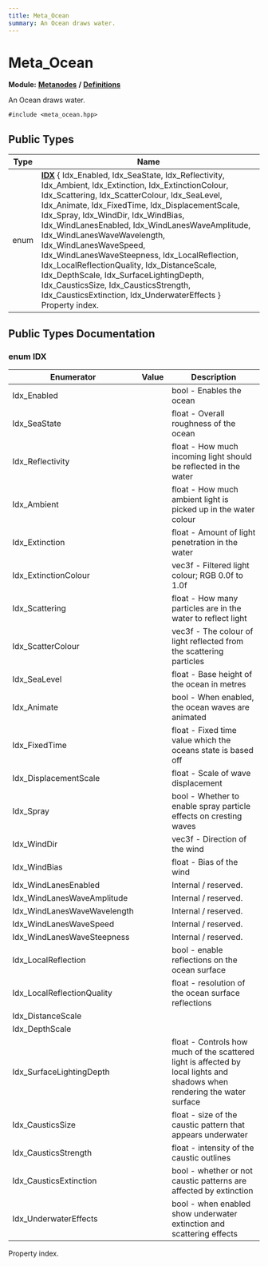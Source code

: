```yaml
---
title: Meta_Ocean
summary: An Ocean draws water. 
---
```


# Meta_Ocean

**Module:** **[Metanodes](../../modules/metanodes/index.mdx)** **/** **[Definitions](../../modules/metanodes/definitions.mdx)**

An Ocean draws water. 

`#include <meta_ocean.hpp>`

## Public Types

| Type           | Name           |
| -------------- | -------------- |
| enum| **[IDX](#enum-idx)** \{ Idx_Enabled, Idx_SeaState, Idx_Reflectivity, Idx_Ambient, Idx_Extinction, Idx_ExtinctionColour, Idx_Scattering, Idx_ScatterColour, Idx_SeaLevel, Idx_Animate, Idx_FixedTime, Idx_DisplacementScale, Idx_Spray, Idx_WindDir, Idx_WindBias, Idx_WindLanesEnabled, Idx_WindLanesWaveAmplitude, Idx_WindLanesWaveWavelength, Idx_WindLanesWaveSpeed, Idx_WindLanesWaveSteepness, Idx_LocalReflection, Idx_LocalReflectionQuality, Idx_DistanceScale, Idx_DepthScale, Idx_SurfaceLightingDepth, Idx_CausticsSize, Idx_CausticsStrength, Idx_CausticsExtinction, Idx_UnderwaterEffects \}<br />Property index.  |

## Public Types Documentation

### enum IDX

| Enumerator | Value | Description |
| ---------- | ----- | ----------- |
| Idx_Enabled | | bool - Enables the ocean   |
| Idx_SeaState | | float - Overall roughness of the ocean   |
| Idx_Reflectivity | | float - How much incoming light should be reflected in the water   |
| Idx_Ambient | | float - How much ambient light is picked up in the water colour   |
| Idx_Extinction | | float - Amount of light penetration in the water   |
| Idx_ExtinctionColour | | vec3f - Filtered light colour; RGB 0.0f to 1.0f   |
| Idx_Scattering | | float - How many particles are in the water to reflect light   |
| Idx_ScatterColour | | vec3f - The colour of light reflected from the scattering particles   |
| Idx_SeaLevel | | float - Base height of the ocean in metres   |
| Idx_Animate | | bool - When enabled, the ocean waves are animated   |
| Idx_FixedTime | | float - Fixed time value which the oceans state is based off   |
| Idx_DisplacementScale | | float - Scale of wave displacement   |
| Idx_Spray | | bool - Whether to enable spray particle effects on cresting waves   |
| Idx_WindDir | | vec3f - Direction of the wind   |
| Idx_WindBias | | float - Bias of the wind   |
| Idx_WindLanesEnabled | | Internal / reserved.   |
| Idx_WindLanesWaveAmplitude | | Internal / reserved.   |
| Idx_WindLanesWaveWavelength | | Internal / reserved.   |
| Idx_WindLanesWaveSpeed | | Internal / reserved.   |
| Idx_WindLanesWaveSteepness | | Internal / reserved.   |
| Idx_LocalReflection | | bool - enable reflections on the ocean surface   |
| Idx_LocalReflectionQuality | | float - resolution of the ocean surface reflections   |
| Idx_DistanceScale | |   |
| Idx_DepthScale | |   |
| Idx_SurfaceLightingDepth | | float - Controls how much of the scattered light is affected by local lights and shadows when rendering the water surface   |
| Idx_CausticsSize | | float - size of the caustic pattern that appears underwater   |
| Idx_CausticsStrength | | float - intensity of the caustic outlines   |
| Idx_CausticsExtinction | | bool - whether or not caustic patterns are affected by extinction   |
| Idx_UnderwaterEffects | | bool - when enabled show underwater extinction and scattering effects   |

Property index. 
